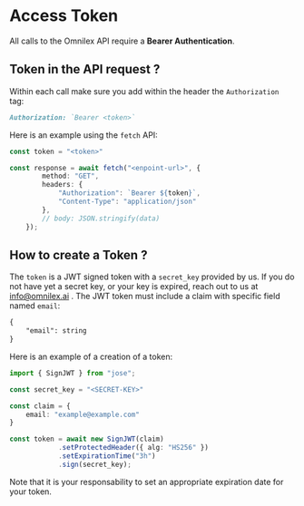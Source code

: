 # Access Token

All calls to the Omnilex API require a **Bearer Authentication**.


## Token in the API request ? 

Within each call make sure you add within the header the `Authorization` tag:

```md /token/
Authorization: `Bearer <token>`
```

Here is an example using the `fetch` API:

```ts filename="example.ts" copy /token/
const token = "<token>"

const response = await fetch("<enpoint-url>", {
        method: "GET",
        headers: {
            "Authorization": `Bearer ${token}`,
            "Content-Type": "application/json"
        },
        // body: JSON.stringify(data)
    });
```

## How to create a Token ?

The `token` is a JWT signed token with a `secret_key` provided by us.
If you do not have yet a secret key, or your key is expired, reach out to us at info@omnilex.ai . 
The JWT token must include a claim with specific field named `email`:

```md
{
    "email": string
}
```

Here is an example of a creation of a token: 

```ts filename="example.ts" copy /token/
import { SignJWT } from "jose";

const secret_key = "<SECRET-KEY>"

const claim = {
    email: "example@example.com"
}

const token = await new SignJWT(claim)
            .setProtectedHeader({ alg: "HS256" })
            .setExpirationTime("3h")
            .sign(secret_key);

```

Note that it is your responsability to set an appropriate expiration date for your token.
